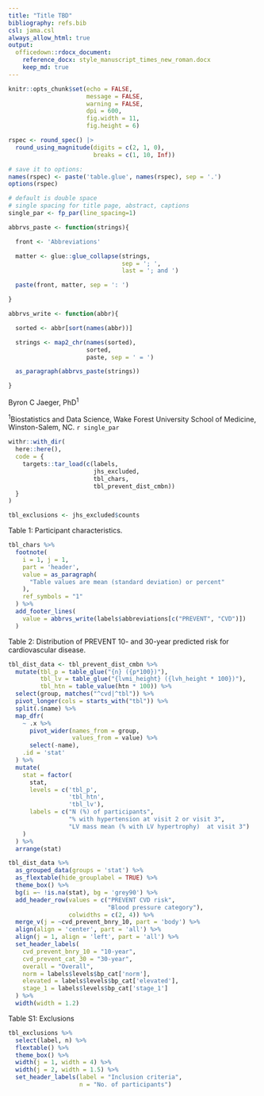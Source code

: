 ```yaml
---
title: "Title TBD"
bibliography: refs.bib
csl: jama.csl
always_allow_html: true
output: 
  officedown::rdocx_document:
    reference_docx: style_manuscript_times_new_roman.docx
    keep_md: true
---
```

```r

knitr::opts_chunk$set(echo = FALSE, 
                      message = FALSE,
                      warning = FALSE,
                      dpi = 600, 
                      fig.width = 11, 
                      fig.height = 6)

rspec <- round_spec() |>
  round_using_magnitude(digits = c(2, 1, 0),
                        breaks = c(1, 10, Inf))

# save it to options:
names(rspec) <- paste('table.glue', names(rspec), sep = '.')
options(rspec)

# default is double space 
# single spacing for title page, abstract, captions
single_par <- fp_par(line_spacing=1)

abbrvs_paste <- function(strings){

  front <- 'Abbreviations'

  matter <- glue::glue_collapse(strings,
                                sep = '; ',
                                last = '; and ')

  paste(front, matter, sep = ': ')

}

abbrvs_write <- function(abbr){

  sorted <- abbr[sort(names(abbr))]

  strings <- map2_chr(names(sorted),
                      sorted,
                      paste, sep = ' = ')

  as_paragraph(abbrvs_paste(strings))

}


```

Byron C Jaeger, PhD^1^ 

^1^Biostatistics and Data Science, Wake Forest University School of Medicine, Winston-Salem, NC. `r single_par`


```r

withr::with_dir(
  here::here(),
  code = {
    targets::tar_load(c(labels,
                        jhs_excluded, 
                        tbl_chars,
                        tbl_prevent_dist_cmbn))
  }
)

tbl_exclusions <- jhs_excluded$counts


```

\newpage


Table 1: Participant characteristics.

```r

tbl_chars %>% 
  footnote(
    i = 1, j = 1, 
    part = 'header',
    value = as_paragraph(
      "Table values are mean (standard deviation) or percent"
    ),
    ref_symbols = "1"
  ) %>% 
  add_footer_lines(
    value = abbrvs_write(labels$abbreviations[c("PREVENT", "CVD")])
  )

```

\newpage

Table 2: Distribution of PREVENT 10- and 30-year predicted risk for cardiovascular disease.

```r

tbl_dist_data <- tbl_prevent_dist_cmbn %>% 
  mutate(tbl_p = table_glue("{n} ({p*100})"),
         tbl_lv = table_glue("{lvmi_height} ({lvh_height * 100})"),
         tbl_htn = table_value(htn * 100)) %>% 
  select(group, matches("^cvd|^tbl")) %>% 
  pivot_longer(cols = starts_with("tbl")) %>% 
  split(.$name) %>% 
  map_dfr(
    ~ .x %>% 
      pivot_wider(names_from = group, 
                  values_from = value) %>% 
      select(-name),
    .id = 'stat'
  ) %>% 
  mutate(
    stat = factor(
      stat, 
      levels = c('tbl_p',
                 'tbl_htn', 
                 'tbl_lv'),
      labels = c("N (%) of participants",
                 "% with hypertension at visit 2 or visit 3",
                 "LV mass mean (% with LV hypertrophy)  at visit 3")
    )
  ) %>% 
  arrange(stat)

tbl_dist_data %>%
  as_grouped_data(groups = 'stat') %>% 
  as_flextable(hide_grouplabel = TRUE) %>% 
  theme_box() %>% 
  bg(i =~ !is.na(stat), bg = 'grey90') %>% 
  add_header_row(values = c("PREVENT CVD risk", 
                            "Blood pressure category"),
                 colwidths = c(2, 4)) %>% 
  merge_v(j = ~cvd_prevent_bnry_10, part = 'body') %>% 
  align(align = 'center', part = 'all') %>% 
  align(j = 1, align = 'left', part = 'all') %>%
  set_header_labels(
    cvd_prevent_bnry_10 = "10-year",
    cvd_prevent_cat_30 = "30-year",
    overall = "Overall",
    norm = labels$levels$bp_cat['norm'],
    elevated = labels$levels$bp_cat['elevated'],
    stage_1 = labels$levels$bp_cat['stage_1']
  ) %>% 
  width(width = 1.2)

```


\newpage

Table S1: Exclusions

```r

tbl_exclusions %>% 
  select(label, n) %>% 
  flextable() %>% 
  theme_box() %>% 
  width(j = 1, width = 4) %>% 
  width(j = 2, width = 1.5) %>% 
  set_header_labels(label = "Inclusion criteria",
                    n = "No. of participants")

```
